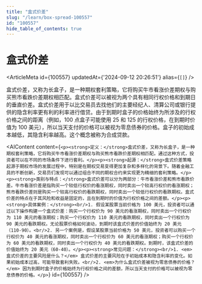 ```yaml
---
title: "盒式价差"
slug: "/learn/box-spread-100557"
id: "100557"
hide_table_of_contents: true
---
```



# 盒式价差

<ArticleMeta id={100557} updatedAt={'2024-09-12 20:26:51'} alias={`[]`} />
<div className='border-solid border-b border-t-0 my-4 border-[var(--ifm-color-gray-300)]' />

盒式价差，又称为长盒子，是一种期权套利策略，它将购买牛市看涨价差期权与购买熊市看跌价差期权相匹配。盒式价差可以被视为两个具有相同行权价格和到期日的垂直价差。盒式价差用于以比交易员去找他们的主要经纪人、清算公司或银行提供的隐含利率更有利的利率进行借贷。由于到期时盒子的价格始终为所涉及的行权价格之间的距离（例如，100 点盒子可能使用 25 和 125 的行权价格，在到期时价值为 100 美元），所以当天支付的价格可以被视为零息债券的价格。盒子的初始成本越低，其隐含利率越高。这个概念被称为合成贷款。

<AIContent content={`<p><strong>定义：</strong>盒式价差，又称为长盒子，是一种期权套利策略，它将购买牛市看涨价差期权与购买熊市看跌价差期权相匹配。通过这种方式，投资者可以在不同的市场条件下进行套利。</p><p><strong>起源：</strong>盒式价差策略起源于期权市场的发展过程中，特别是在期权交易变得更加复杂和多样化的背景下。随着金融工具的不断创新，交易员们发现可以通过组合不同的期权合约来实现更为精细的套利策略。</p><p><strong>类别与特点：</strong>盒式价差可以分为两部分：牛市看涨价差和熊市看跌价差。牛市看涨价差是指购买一个较低行权价的看涨期权，同时卖出一个较高行权价的看涨期权；熊市看跌价差则是购买一个较高行权价的看跌期权，同时卖出一个较低行权价的看跌期权。盒式价差的特点在于其风险和收益是固定的，且在到期时的价值为行权价格之间的差额。</p><p><strong>具体案例：</strong><br/>1. 假设某股票当前价格为 100 美元，投资者可以通过以下操作构建一个盒式价差：购买一个行权价为 90 美元的看涨期权，同时卖出一个行权价为 110 美元的看涨期权；购买一个行权价为 110 美元的看跌期权，同时卖出一个行权价为 90 美元的看跌期权。无论股票价格如何波动，到期时该盒式价差的价值始终为 20 美元（110-90）。<br/>2. 另一个案例是，假设某股票当前价格为 50 美元，投资者可以购买一个行权价为 40 美元的看涨期权，同时卖出一个行权价为 60 美元的看涨期权；购买一个行权价为 60 美元的看跌期权，同时卖出一个行权价为 40 美元的看跌期权。到期时，该盒式价差的价值始终为 20 美元（60-40）。</p><p><strong>常见问题：</strong><br/>1. <em>盒式价差的主要风险是什么？</em> 盒式价差的主要风险在于初始成本和隐含利率的变化。如果初始成本过高，可能导致套利失败。<br/>2. <em>为什么盒式价差被视为零息债券的价格？</em> 因为到期时盒子的价格始终为行权价格之间的差额，所以当天支付的价格可以被视为零息债券的价格。</p>`} id={100557} />
